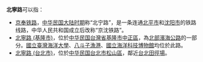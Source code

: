'''北寧路'''可以指：
*[[京奉铁路|京奉铁路]]，[[中华民国大陆时期|中华民国大陆时期]]称“北宁路”，是一条连通[[北平市|北平市]]和[[沈阳市|沈阳市]]的铁路线路，中华人民共和国成立后改称“京沈铁路”。
*[[北寧路_(基隆市)|北寧路 (基隆市)]]，位於[[中华民国|中华民国]][[台灣省|台灣省]][[基隆市|基隆市]][[中正區_(基隆市)|中正區]]，為[[北部濱海公路|北部濱海公路]]的一部分。[[國立臺灣海洋大學|國立臺灣海洋大學]]、[[八斗子漁港|八斗子漁港]]、[[國立海洋科技博物館|國立海洋科技博物館]]均位於此路。
*[[北寧路_(台北市)|北寧路 (台北市)]]，位於[[中华民国|中华民国]][[台北市|台北市]][[松山區_(臺北市)|松山區]]，鄰近[[台北田徑場|台北田徑場]]。

{{disambig|Cat=三字路名消歧义}}
